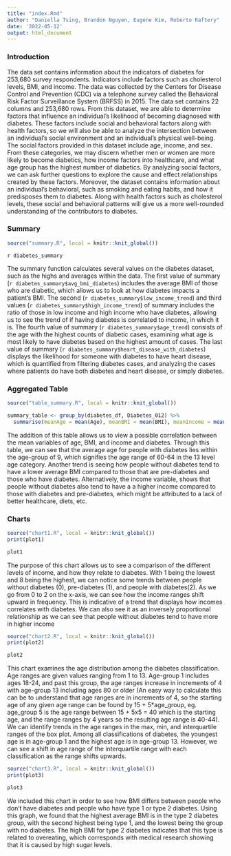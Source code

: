 ```yaml
---
title: "index.Rmd"
author: "Daniella Tsing, Brandon Nguyen, Eugene Kim, Roberto Raftery"
date: '2022-05-12'
output: html_document
---
```

### **Introduction**
The data set contains information about the indicators of diabetes for 253,680 survey respondents. Indicators include factors such as cholesterol levels, BMI, and income. The data was collected by the Centers for Disease Control and Prevention (CDC) via a telephone survey called the Behavioral Risk Factor Surveillance System (BRFSS) in 2015. The data set contains 22 columns and 253,680 rows. From this dataset, we are able to determine factors that influence an individual's likelihood of becoming diagnosed with diabetes. These factors include social and behavioral factors along with health factors, so we will also be able to analyze the intersection between an individual's social environment and an individual's physical well-being. The social factors provided in this dataset include age, income, and sex. From these categories, we may discern whether men or women are more likely to become diabetics, how income factors into healthcare, and what age group has the highest number of diabetics. By analyzing social factors, we can ask further questions to explore the cause and effect relationships created by these factors. Moreover, the dataset contains information about an individual's behavioral, such as smoking and eating habits, and how it predisposes them to diabetes. Along with health factors such as cholesterol levels, these social and behavioral patterns will give us a more well-rounded understanding of the contributors to diabetes.

### **Summary**
```r
source("summary.R", local = knitr::knit_global())
```
`r diabetes_summary`

The summary function calculates several values on the diabetes dataset, such as the highs and averages within the data. The first value of summary (`r diabetes_summary$avg_bmi_diabetes`) includes the average BMI of those who are diabetic, which allows us to look at how diabetes impacts a patient's BMI. The second (`r diabetes_summary$low_income_trend`) and third values (`r diabetes_summary$high_income_trend`) of summary includes the ratio of those in low income and high income who have diabetes, allowing us to see the trend of if having diabetes is correlated to income, in which it is. The fourth value of summary (`r diabetes_summary$age_trend`) consists of the age with the highest counts of diabetic cases, examining what age is most likely to have diabetes based on the highest amount of cases. The last value of summary (`r diabetes_summary$heart_disease_with_diabetes`) displays the likelihood for someone with diabetes to have heart disease, which is quantified from filtering diabetes cases, and analyzing the cases where patients do have both diabetes and heart disease, or simply diabetes.

### **Aggregated Table**
```r
source("table_summary.R", local = knitr::knit_global())
``` 

```r
summary_table <- group_by(diabetes_df, Diabetes_012) %>%
  summarise(meanAge = mean(Age), meanBMI = mean(BMI), meanIncome = mean(Income))
```
The addition of this table allows us to view a possible correlation between the mean variables of age, BMI, and income and diabetes. Through this table, we can see that the average age for people with diabetes lies within the age-group of 9, which signifies the age range of 60-64 in the 13 level age category. Another trend is seeing how people without diabetes tend to have a lower average BMI compared to those that are pre-diabetes and those who have diabetes. Alternatively, the income variable, shows that people without diabetes also tend to have a a higher income compared to those with diabetes and pre-diabetes, which might be attributed to a lack of better healthcare, diets, etc.

### **Charts**
```r
source("chart1.R", local = knitr::knit_global())
print(plot1)
``` 
```r
plot1
```

The purpose of this chart allows us to see a comparison of the different levels of income, and how they relate to diabetes. With 1 being the lowest and 8 being the highest, we can notice some trends between people without diabetes (0), pre-diabetes (1), and people with diabetes(2). As we go from 0 to 2 on the x-axis, we can see how the income ranges shift upward in frequency. This is indicative of a trend that displays how incomes correlates with diabetes. We can also see it as an inversely proportional relationship as we can see that people without diabetes tend to have more in higher income

```r
source("chart2.R", local = knitr::knit_global())
print(plot2)
``` 
```r
plot2
```

This chart examines the age distribution among the diabetes classification. Age ranges are given values ranging from 1 to 13. Age-group 1 includes ages 18-24, and past this group, the age ranges increase in increments of 4 with age-group 13 including ages 80 or older (An easy way to calculate this can be to understand that age ranges are in increments of 4, so the starting age of any given age range can be found by 15 + 5*age_group, eg. age_group 5 is the age range between 15 + 5x5 = 40 which is the starting age, and the range ranges by 4 years so the resulting age range is 40-44). We can identify trends in the age ranges in the max, min, and interquartile ranges of the box plot. Among all classifications of diabetes, the youngest age is in age-group 1 and the highest age is in age-group 13. However, we can see a shift in age range of the interquartile range with each classification as the range shifts upwards.

```r
source("chart3.R", local = knitr::knit_global())
print(plot3)
``` 
```r
plot3
```

We included this chart in order to see how BMI differs between people who don't have diabetes and people who have type 1 or type 2 diabetes. Using this graph, we found that the highest average BMI is in the type 2 diabetes group, with the second highest being type 1, and the lowest being the group with no diabetes. The high BMI for type 2 diabetes indicates that this type is related to overeating, which corresponds with medical research showing that it is caused by high sugar levels.
